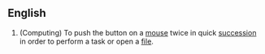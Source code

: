 ==English==
#(Computing) To push the button on a [[mouse]] twice in quick [[succession]] in order to perform a task or open a [[file]].